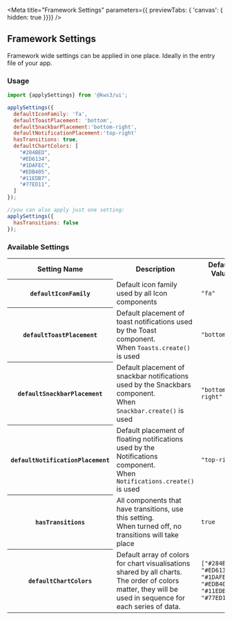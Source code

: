 

<Version />

<Meta
  title="Framework Settings"
  parameters={{ previewTabs: { 'canvas': { hidden: true }}}}
/>

## Framework Settings
Framework wide settings can be applied in one place.
Ideally in the entry file of your app.

### Usage
```js
import {applySettings} from '@kws3/ui';

applySettings({
  defaultIconFamily: 'fa',
  defaultToastPlacement: 'bottom',
  defaultSnackbarPlacement:'bottom-right',
  defaultNotificationPlacement:'top-right'
  hasTransitions: true,
  defaultChartColors: [
    "#284BED",
    "#ED6134",
    "#1DAFEC",
    "#EDB405",
    "#11EDB7",
    "#77ED11",
  ]
});

//you can also apply just one setting:
applySettings({
  hasTransitions: false
});
```

### Available Settings
<table className="table is-fullwidth">
  <tbody>
    <tr>
      <th>Setting Name</th>
      <th>Description</th>
      <th>Default Value</th>
    </tr>
    <tr>
      <th><code>defaultIconFamily</code></th>
      <td>Default icon family used by all Icon components</td>
      <td><code>"fa"</code></td>
    </tr>
    <tr>
      <th><code>defaultToastPlacement</code></th>
      <td>Default placement of toast notifications used by the Toast component.<br/>
      When <code>Toasts.create()</code> is used</td>
      <td><code>"bottom"</code></td>
    </tr>
    <tr>
      <th><code>defaultSnackbarPlacement</code></th>
      <td>Default placement of snackbar notifications used by the Snackbars component.<br/>
      When <code>Snackbar.create()</code> is used</td>
      <td><code>"bottom-right"</code></td>
    </tr>
    <tr>
      <th><code>defaultNotificationPlacement</code></th>
      <td>Default placement of floating notifications used by the Notifications component.<br/>
      When <code>Notifications.create()</code> is used</td>
      <td><code>"top-right"</code></td>
    </tr>
    <tr>
      <th><code>hasTransitions</code></th>
      <td>All components that have transitions, use this setting.<br/>
      When turned off, no transitions will take place</td>
      <td><code>true</code></td>
    </tr>
    <tr>
      <th><code>defaultChartColors</code></th>
      <td>Default array of colors for chart visualisations shared by all charts.<br/>The order of colors matter, they will be used in sequence for each series of data.</td>
      <td><code>["#284BED", "#ED6134", "#1DAFEC", "#EDB405", "#11EDB7", "#77ED11"]</code></td>
    </tr>
  </tbody>
</table>